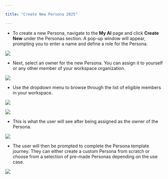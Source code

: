 ```yaml
---

title: "Create New Persona 2025"

---
```




* To create a new Persona, navigate to the **My AI** page and click **Create New** under the Personas section. A pop-up window will appear, prompting you to enter a name and define a role for the Persona.



![](/MyAI-AICreated@3x\(40\).png)



* Next, select an owner for the new Persona. You can assign it to yourself or any other member of your workspace organization.



![](/MyAI-AICreated@3x\(42\).png)



* Use the dropdown menu to browse through the list of eligible members in your workspace.



![](/MyAI-AICreated@3x\(43\).png)



![](/MyAI-AICreated@3x\(44\).png)



* This is what the user will see after being assigned as the owner of the Persona.



![](/MyAI-AICreated@3x\(46\).png)



* The user will then be prompted to complete the Persona template journey. They can either create a custom Persona from scratch or choose from a selection of pre-made Personas depending on the use case.



![](/Screenshot2025-01-09at12.08.47PM4.png)

